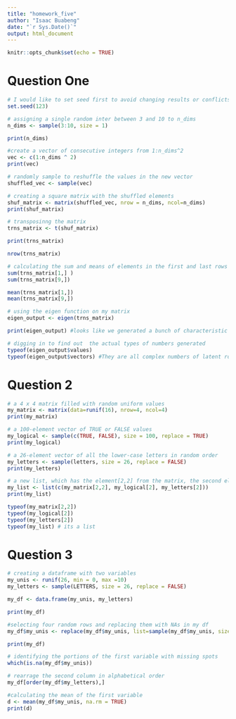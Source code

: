 ```yaml
---
title: "homework_five"
author: "Isaac Buabeng"
date: "`r Sys.Date()`"
output: html_document
---
```


```r
knitr::opts_chunk$set(echo = TRUE)
```


# Question One
```r
# I would like to set seed first to avoid changing results or conflicts
set.seed(123)

# assigning a single random inter between 3 and 10 to n_dims
n_dims <- sample(3:10, size = 1)

print(n_dims)

#create a vector of consecutive integers from 1:n_dims^2
vec <- c(1:n_dims ^ 2)
print(vec)

# randomly sample to reshuffle the values in the new vector
shuffled_vec <- sample(vec)

# creating a square matrix with the shuffled elements
shuf_matrix <- matrix(shuffled_vec, nrow = n_dims, ncol=n_dims)
print(shuf_matrix)

# transposinng the matrix
trns_matrix <- t(shuf_matrix)

print(trns_matrix)

nrow(trns_matrix)

# calculating the sum and means of elements in the first and last rows
sum(trns_matrix[1,] )
sum(trns_matrix[9,])

mean(trns_matrix[1,])
mean(trns_matrix[9,])

# using the eigen function on my matrix
eigen_output <- eigen(trns_matrix)

print(eigen_output) #looks like we generated a bunch of characteristic roots

# digging in to find out  the actual types of numbers generated
typeof(eigen_output$values)
typeof(eigen_output$vectors) #They are all complex numbers of latent roots
```

# Question 2
```r
# a 4 x 4 matrix filled with random uniform values
my_matrix <- matrix(data=runif(16), nrow=4, ncol=4)
print(my_matrix)

# a 100-element vector of TRUE or FALSE values
my_logical <- sample(c(TRUE, FALSE), size = 100, replace = TRUE)
print(my_logical)

# a 26-element vector of all the lower-case letters in random order
my_letters <- sample(letters, size = 26, replace = FALSE)
print(my_letters)

# a new list, which has the element[2,2] from the matrix, the second element of the logical vector, and the second element of the letters vector
my_list <- list(c(my_matrix[2,2], my_logical[2], my_letters[2]))
print(my_list)

typeof(my_matrix[2,2])
typeof(my_logical[2])
typeof(my_letters[2])
typeof(my_list) # its a list
```


# Question 3
```r
# creating a dataframe with two variables
my_unis <- runif(26, min = 0, max =10)
my_letters <- sample(LETTERS, size = 26, replace = FALSE)

my_df <- data.frame(my_unis, my_letters)

print(my_df)

#selecting four random rows and replacing them with NAs in my df
my_df$my_unis <- replace(my_df$my_unis, list=sample(my_df$my_unis, size = 4), values=NA)

print(my_df)

# identifying the portions of the first variable with missing spots
which(is.na(my_df$my_unis))

# rearrage the second column in alphabetical order
my_df[order(my_df$my_letters),]

#calculating the mean of the first variable
d <- mean(my_df$my_unis, na.rm = TRUE)
print(d)
```

